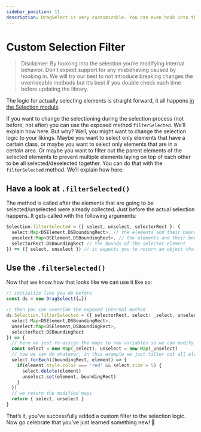 ```yaml
---
sidebar_position: 11
description: DragSelect is very customizable. You can even hook into the selection logic and change it to your likings
---
```


# Custom Selection Filter

> Disclaimer: By hooking into the selection you’re modifying internal behavior. Don’t expect support for any misbehaving caused by hooking in. We will try our best to not introduce breaking changes the overrideable methods but it’s best if you double check each time before updating the library.

The logic for actually selecting elements is straight forward, it all happens [in the Selection module](https://github.com/ThibaultJanBeyer/DragSelect/blob/master/DragSelect/src/modules/Selection.js).

If you want to change the selectioning during the selection process (not before, not after) you can use the exposed method `filterSelected`. We’ll explain how here.
But why? Well, you might want to change the selection logic to your likings. 
Maybe you want to select only elements that have a certain class, or maybe you want to select only elements that are in a certain area. Or maybe you want to filter out the parent elements of the selected elements to prevent multiple elements laying on top of each other to be all selected/deselected together.
You can do that with the `filterSelected` method.
We’ll explain how here:

## Have a look at `.filterSelected()`

The method is called after the elements that are going to be selected/unselected were already collected. Just before the actual selection happens.
It gets called with the following arguments:

```ts 
Selection.filterSelected = ({ select, unselect, selectorRect }: {
  select:Map<DSElement,DSBoundingRect>, // the elements and their bounds that are supposed to be selected
  unselect:Map<DSElement,DSBoundingRect>, // the elements and their bounds that are supposed to be de-selected (or un-selected)
  selectorRect:DSBoundingRect // the bounds of the selector element
}) => ({ select, unselect }) // it expects you to return an object that holds the select and unselect keys of same type as the arguments
```

## Use the `.filterSelected()`

Now that we know how that looks like we can use it like so:

```ts
// initialize like you do before
const ds = new DragSelect({…})

// then you can override the exposed internal method
ds.Selection.filterSelected = ({ selectorRect, select: _select, unselect: _unselect }: {
  select:Map<DSElement,DSBoundingRect>,
  unselect:Map<DSElement,DSBoundingRect>,
  selectorRect:DSBoundingRect
}) => {
  // here we just re-assign the maps to new variables so we can modify them without changing the original ones
  const select = new Map(_select), unselect = new Map(_unselect)
  // now we can do whatever, in this example we just filter out all elements that have a red color style if there is more than five selected elements in total
  select.forEach((boundingRect, element) => {
    if(element.style.color === 'red' && select.size > 5) {
      select.delete(element)
      unselect.set(element, boundingRect)
    }
  })
  // we return the modified maps
  return { select, unselect }
}
```

That’s it, you’ve successfully added a custom filter to the selection logic. Now go celebrate that you’ve just learned something new! 🎉

